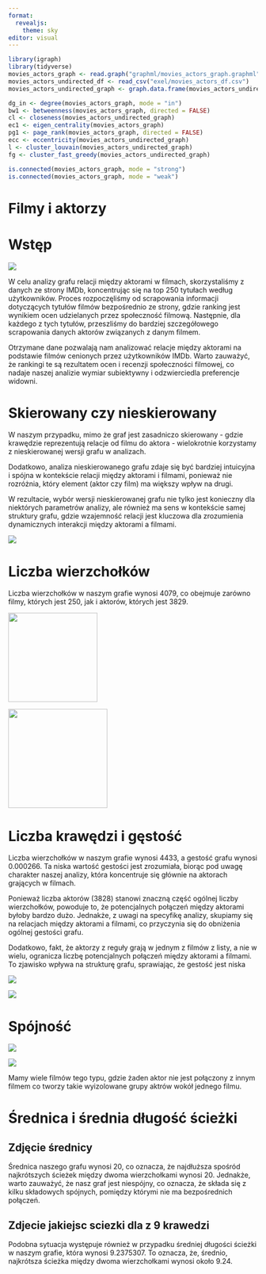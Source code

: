 ```yaml
---
format: 
  revealjs:
    theme: sky
editor: visual
---
```


```r
library(igraph)
library(tidyverse)
movies_actors_graph <- read.graph("graphml/movies_actors_graph.graphml", format = "graphml")
movies_actors_undirected_df <- read_csv("exel/movies_actors_df.csv")
movies_actors_undirected_graph <- graph.data.frame(movies_actors_undirected_df, directed = FALSE)

dg_in <- degree(movies_actors_graph, mode = "in")
bw1 <- betweenness(movies_actors_graph, directed = FALSE) 
cl <- closeness(movies_actors_undirected_graph)
ec1 <- eigen_centrality(movies_actors_graph)
pg1 <- page_rank(movies_actors_graph, directed = FALSE)
ecc <- eccentricity(movies_actors_undirected_graph)
l <- cluster_louvain(movies_actors_undirected_graph)
fg <- cluster_fast_greedy(movies_actors_undirected_graph)
```

```r
is.connected(movies_actors_graph, mode = "strong") 
is.connected(movies_actors_graph, mode = "weak") 
```

# Filmy i aktorzy

# Wstęp

![](Pictures/IMDB%20250%20Movies.png)

W celu analizy grafu relacji między aktorami w filmach, skorzystaliśmy z danych ze strony IMDb, koncentrując się na top 250 tytułach według użytkowników. Proces rozpoczęliśmy od scrapowania informacji dotyczących tytułów filmów bezpośrednio ze strony, gdzie ranking jest wynikiem ocen udzielanych przez społeczność filmową. Następnie, dla każdego z tych tytułów, przeszliśmy do bardziej szczegółowego scrapowania danych aktorów związanych z danym filmem.

Otrzymane dane pozwalają nam analizować relacje między aktorami na podstawie filmów cenionych przez użytkowników IMDb. Warto zauważyć, że rankingi te są rezultatem ocen i recenzji społeczności filmowej, co nadaje naszej analizie wymiar subiektywny i odzwierciedla preferencje widowni.

# Skierowany czy nieskierowany

W naszym przypadku, mimo że graf jest zasadniczo skierowany - gdzie krawędzie reprezentują relacje od filmu do aktora - wielokrotnie korzystamy z nieskierowanej wersji grafu w analizach.

Dodatkowo, analiza nieskierowanego grafu zdaje się być bardziej intuicyjna i spójna w kontekście relacji między aktorami i filmami, ponieważ nie rozróżnia, który element (aktor czy film) ma większy wpływ na drugi.

W rezultacie, wybór wersji nieskierowanej grafu nie tylko jest konieczny dla niektórych parametrów analizy, ale również ma sens w kontekście samej struktury grafu, gdzie wzajemność relacji jest kluczowa dla zrozumienia dynamicznych interakcji między aktorami a filmami.

![](Comunities/directed_slide_2.png){fig-align="left"}

# Liczba wierzchołków

Liczba wierzchołków w naszym grafie wynosi 4079, co obejmuje zarówno filmy, których jest 250, jak i aktorów, których jest 3829.

![](Comunities/actors_slide_1.png){fig-align="left" width="180"}

![](Comunities/movies_slide_1.png){fig-align="right" width="200"}

# Liczba krawędzi i gęstość

Liczba wierzchołków w naszym grafie wynosi 4433, a gestość grafu wynosi 0.000266. Ta niska wartość gestości jest zrozumiała, biorąc pod uwagę charakter naszej analizy, która koncentruje się głównie na aktorach grających w filmach.

Ponieważ liczba aktorów (3828) stanowi znaczną część ogólnej liczby wierzchołków, powoduje to, że potencjalnych połączeń między aktorami byłoby bardzo dużo. Jednakże, z uwagi na specyfikę analizy, skupiamy się na relacjach między aktorami a filmami, co przyczynia się do obniżenia ogólnej gestości grafu.

Dodatkowo, fakt, że aktorzy z reguły grają w jednym z filmów z listy, a nie w wielu, ogranicza liczbę potencjalnych połączeń między aktorami a filmami. To zjawisko wpływa na strukturę grafu, sprawiając, że gestość jest niska

![](Pictures/plot_1.png)

![](Comunities/actorXmovie_slide_1.png)

# Spójność

![](Comunities/directed_check_slide_3.png)

![](Comunities/unconnected_slide_3.png){fig-align="center"}

Mamy wiele filmów tego typu, gdzie żaden aktor nie jest połączony z innym filmem co tworzy takie wyizolowane grupy aktrów wokół jednego filmu.

# Średnica i średnia długość ścieżki

## **Zdjęcie średnicy**

Średnica naszego grafu wynosi 20, co oznacza, że najdłuższa spośród najkrótszych ścieżek między dwoma wierzchołkami wynosi 20. Jednakże, warto zauważyć, że nasz graf jest niespójny, co oznacza, że składa się z kilku składowych spójnych, pomiędzy którymi nie ma bezpośrednich połączeń.

## **Zdjecie jakiejsc sciezki dla z 9 krawedzi**

Podobna sytuacja występuje również w przypadku średniej długości ścieżki w naszym grafie, która wynosi 9.2375307. To oznacza, że, średnio, najkrótsza ścieżka między dwoma wierzchołkami wynosi około 9.24.

#

